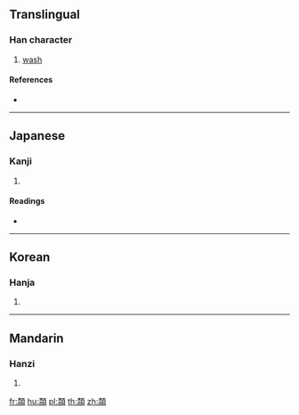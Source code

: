 {{character info/new}}
{{also|颒}}
==Translingual==

===Han character===
{{Han char|rn=181|rad=頁|as=07|sn=16|four=|canj=ETMBC}}

# [[wash]]

====References====
* {{Han ref|kx=1404.220|dkj=43491|dj=1921.140|hdz=74374.070|uh=982E|ud=38958}}

----

==Japanese==

===Kanji===
{{ja-kanji|grade=|rs=頁07}}

# {{defn|lang=ja|sort=頁07}}

====Readings====
* {{ja-readings|on=[[かい]] (kai), [[け]] (ke)|kun=[[かおをあらう]] (kaowoarau)}}

----

==Korean==

===Hanja===
{{ko-hanja|hangeul=[[회]]|eumhun=|rv=hoe|mr=hoe|y=hoy}}

# {{defn|lang=ko|sort=頁07}}

----

==Mandarin==

===Hanzi===
{{cmn-hanzi|sim=颒|pin=[[huì]] ([[hui4]]), [[qiú]] ([[qiu2]])|wg=hui<sup>4</sup>, ch'iu<sup>2</sup>}}

# {{defn|lang=cmn|sort=頁07}}

[[fr:頮]]
[[hu:頮]]
[[pl:頮]]
[[th:頮]]
[[zh:頮]]